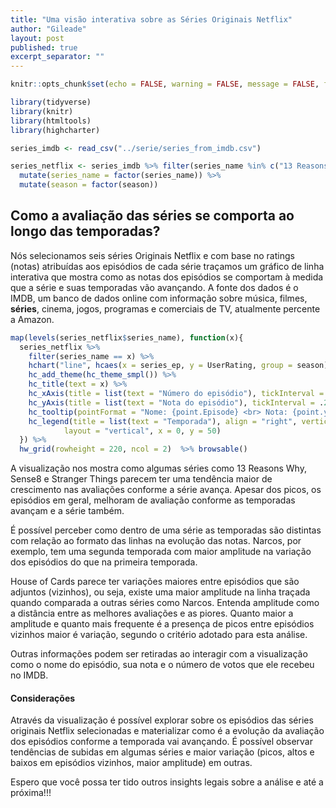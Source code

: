```yaml
---
title: "Uma visão interativa sobre as Séries Originais Netflix"
author: "Gileade"
layout: post
published: true
excerpt_separator: ""
---
```

```r
knitr::opts_chunk$set(echo = FALSE, warning = FALSE, message = FALSE, fig.align="center", screenshot.force = FALSE)
```

```r
library(tidyverse)
library(knitr)
library(htmltools)
library(highcharter)
```

```r
series_imdb <- read_csv("../serie/series_from_imdb.csv")
```

```r
series_netflix <- series_imdb %>% filter(series_name %in% c("13 Reasons Why", "Daredevil",  "House of Cards", "Narcos", "Sense8", "Stranger Things")) %>%
  mutate(series_name = factor(series_name)) %>%
  mutate(season = factor(season))
```

## Como a avaliação das séries se comporta ao longo das temporadas?

Nós selecionamos seis séries Originais Netflix e com base no ratings (notas) atribuídas aos episódios de cada série traçamos um gráfico de linha interativa que mostra como as notas dos episódios se comportam à medida que a série e suas temporadas vão avançando. A fonte dos dados é o IMDB, um banco de dados online com informação sobre música, filmes, **séries**, cinema, jogos, programas e comerciais de TV, atualmente percente a Amazon.

```r
map(levels(series_netflix$series_name), function(x){
  series_netflix %>%
    filter(series_name == x) %>% 
    hchart("line", hcaes(x = series_ep, y = UserRating, group = season)) %>%
    hc_add_theme(hc_theme_smpl()) %>% 
    hc_title(text = x) %>%
    hc_xAxis(title = list(text = "Número do episódio"), tickInterval = 2) %>%
    hc_yAxis(title = list(text = "Nota do episódio"), tickInterval = .2, min = 7.5, max = 9.7) %>%
    hc_tooltip(pointFormat = "Nome: {point.Episode} <br> Nota: {point.y} <br> Número de Votos: {point.UserVotes}") %>%
    hc_legend(title = list(text = "Temporada"), align = "right", verticalAlign = "top",
            layout = "vertical", x = 0, y = 50)
  }) %>% 
  hw_grid(rowheight = 220, ncol = 2)  %>% browsable()
```

    
A visualização nos mostra como algumas séries como 13 Reasons Why, Sense8 e Stranger Things parecem ter uma tendência maior de crescimento nas avaliações conforme a série avança. Apesar dos picos, os episódios em geral, melhoram de avaliação conforme as temporadas avançam e a série também.

É possível perceber como dentro de uma série as temporadas são distintas com relação ao formato das linhas na evolução das notas. Narcos, por exemplo, tem uma segunda temporada com maior amplitude na variação dos episódios do que na primeira temporada.

House of Cards parece ter variações maiores entre episódios que são adjuntos (vizinhos), ou seja, existe uma maior amplitude na linha traçada quando comparada a outras séries como Narcos. Entenda amplitude como a distância entre as melhores avaliações e as piores. Quanto maior a amplitude e quanto mais frequente é a presença de picos entre episódios vizinhos maior é variação, segundo o critério adotado para esta análise.

Outras informações podem ser retiradas ao interagir com a visualização como o nome do episódio, sua nota e o número de votos que ele recebeu no IMDB.

#### Considerações

Através da visualização é possível explorar sobre os episódios das séries originais Netflix selecionadas e materializar como é a evolução da avaliação dos episódios conforme a temporada vai avançando. É possível observar tendências de subidas em algumas séries e maior variação (picos, altos e baixos em episódios vizinhos, maior amplitude) em outras.

Espero que você possa ter tido outros insights legais sobre a análise e até a próxima!!!



